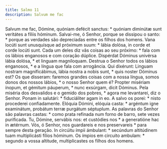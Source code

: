 ```yaml
---
title: Salmo 11
description: Salvum me fac
---
```


<div class="side-by-side not-content">
  <span class="text-justify">
    Salvum me fac, Dómine, quóniam defécit sanctus: * quóniam diminútæ sunt
    veritátes a fíliis hóminum.
  </span>
  <span class="text-justify">
    Salvai-me, ó Senhor, porque se dissipou o santo: * porque as verdades são
    depreciadas entre os filhos dos homens.
  </span>
  <span class="text-justify">
    Vana locúti sunt unusquísque ad próximum suum: * lábia dolósa, in corde et
    corde locúti sunt.
  </span>
  <span class="text-justify">
    Cada um deles diz vãs coisas ao seu próximo: * fala com os lábios enganosos
    e com coração dúplice.
  </span>
  <span class="text-justify">
    Dispérdat Dóminus univérsa lábia dolósa, * et linguam magníloquam.
  </span>
  <span class="text-justify">
    Destrua o Senhor todos os lábios enganosos, * e a língua que fala com
    arrogância.
  </span>
  <span class="text-justify">
    Qui dixérunt: Linguam nostram magnificábimus, lábia nostra a nobis sunt, *
    quis noster Dóminus est?
  </span>
  <span class="text-justify">
    Os que disseram: faremos grandes coisas com a nossa língua, somos donos dos
    nossos lábios, * o nosso Senhor quem é?
  </span>
  <span class="text-justify">
    Propter misériam ínopum, et gémitum páuperum, * nunc exsúrgam, dicit
    Dóminus.
  </span>
  <span class="text-justify">
    Pela miséria dos desvalidos e o gemido dos pobres, * agora me levantarei,
    diz o Senhor.
  </span>
  <span class="text-justify">
    Ponam in salutári: * fiduciáliter agam in eo.
  </span>
  <span class="text-justify">
    A salvo os porei: * nisto procederei confiadamente.
  </span>
  <span class="text-justify">
    Elóquia Dómini, elóquia casta: * argéntum igne examinátum, probátum terræ
    purgátum séptuplum.
  </span>
  <span class="text-justify">
    As palavras do Senhor são palavras castas: * como prata refinada num forno
    de barro, sete vezes purificada.
  </span>
  <span class="text-justify">
    Tu, Dómine, servábis nos: et custódies nos * a generatióne hac in ætérnum.
  </span>
  <span class="text-justify">
    Vós, ó Senhor, nos guardareis e nos preservareis * para sempre desta
    geração.
  </span>
  <span class="text-justify">
    In circúitu ímpii ámbulant: * secúndum altitúdinem tuam multiplicásti fílios
    hóminum.
  </span>
  <span class="text-justify">
    Os ímpios em circuito ambulam: * segundo a vossa altitude, multiplicastes os
    filhos dos homens.
  </span>
</div>
